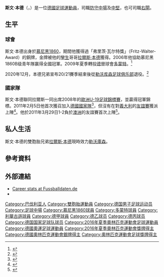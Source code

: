{{noteTA|G1=Football|G2=德甲
|T=zh-hans:斯文·本德; zh-hk:施雲·賓達; zh-tw:斯文·本德;
|1=zh-hans:斯文; zh-hk:施雲; zh-tw:斯文;
|2=zh-hans:本德; zh-hk:賓達; zh-tw:本德;
}}
{{Infobox football biography
| name           = 斯文·本德<br />''Sven Bender''
| image          = Sven-Bender-2018-08-19.jpg
| caption        =
| image_size     = 225
| fullname       = Sven Bender<ref name="S. Bender">{{cite web|title=S. Bender|url=http://www.soccerway.com/players/sven-bender/16890/|work=Soccerway|publisher=Global Sports Media|accessdate=2 October 2011|archive-date=2020-06-17|archive-url=https://web.archive.org/web/20200617012212/https://www.soccerway.com/players/sven-bender/16890/|dead-url=no}}</ref>
| birth_date     = {{birth date and age|1989|4|27|df=y}}
| birth_place    = {{BRD}}[[羅森海姆|羅森海姆]]
| height         = {{height|m=1.86}}
| nickname            = 
| currentclub         =
| clubnumber          = 
| position            = [[防守中場|防守中場]]、[[中堅|中堅]]、[[右閘|右閘]]
| youthyears1 = 1993–1999 | youthclubs1 = TSV Brannenburg
| youthyears2 = 1999–2002 | youthclubs2 = [[翁特哈兴足球俱乐部|-{zh-hans:翁特哈兴; zh-hant:安達赫治;}-]]
| youthyears3 = 2002–2006 | youthclubs3 = [[慕尼黑1860|慕尼黑1860]]
<!-- This is for LEAGUE GOALS ONLY. Do NOT include other goals. -->
| years1 = 2006–2007 | clubs1 = 慕尼黑1860二隊 | caps1 = 16  | goals1 = 1
| years2 = 2006–2009 | clubs2 = [[慕尼黑1860|慕尼黑1860]]       | caps2 = 66  | goals2 = 1
| years3 = 2009      | clubs3 = 多特蒙德二隊               | caps3 = 4   | goals3 = 0
| years4 = 2009–2017   | clubs4 = [[多特蒙德足球俱樂部|多特蒙德]]                  | caps4 = 158 | goals4 = 4
| years5 = 2017–2021   | clubs5 = [[勒沃库森足球俱乐部|勒沃库森]]         |caps5 = 107 | goals5 = 4
<!--LEAGUE APPS & GOALS ONLY -->
| nationalyears1 = 2005–2006 | nationalteam1  = [[德國17歲以下國家足球隊|德國U17]]
| nationalcaps1  = 10        | nationalgoals1 = 0
| nationalyears2 = 2007–2008 | nationalteam2  = [[德國19歲以下國家足球隊|德國U19]]
| nationalcaps2  = 11        | nationalgoals2 = 1
| nationalyears3 = 2009      | nationalteam3  =  [[德國20歲以下國家足球隊|德國U20]]
| nationalcaps3  = 3         | nationalgoals3 = 2
| nationalyears4 = 2011–2013 | nationalteam4  = [[德國國家足球隊|德國]]
| nationalcaps4  = 7         | nationalgoals4 = 0
| pcupdate            = 2021年5月22日
| ntupdate            = 2016年8月20日
}}

'''斯文·本德'''（{{lang-de|'''Sven Bender'''}}，{{bd|1989年|4月27日|catidx=Bender, Sven}}）是一位[[德國|德國]][[足球|足球]][[運動員|運動員]]，司職[[防守中場|防守中場]]及[[中堅|中堅]]，也可司職[[右閘|右閘]]。

==生平==
===球會===
斯文·本德出身於[[慕尼黑1860|慕尼黑1860]]，期間他獲得過「弗里茨·瓦尔特獎」（Fritz-Walter-Award）的銅牌，金牌被他的[[雙胞胎|孿生]]哥哥[[拉爾斯·本德|拉爾斯·本德]]獲得。2006年他協助慕尼黑1860B级青年隊赢得全國冠軍。2009年夏季轉投[[德甲|德甲]]球會[[多特蒙德足球俱樂部|多蒙特]]。<ref>{{cite news |language=zh-hans |url=http://dfo.cn/dfo/show.asp?id=9335 |title=多特蒙德换来本德 布尔岑斯卡留在德乙 |publisher=德国足球在线 |date=2009-06-19 |accessdate=2011-08-24 |archive-date=2010-03-29 |archive-url=https://web.archive.org/web/20100329175204/http://dfo.cn/dfo/show.asp?id=9335 |dead-url=no }}</ref>

2020年12月，本德兄弟宣布20/21賽季結束後從[[勒沃库森足球俱乐部|勒沃库森足球俱乐部]]退役。<ref>{{cite web|url=http://big5.xinhuanet.com/gate/big5/sports.xinhuanet.com/c/2020-12/22/c_1126890622.htm|title=勒沃庫森隊本德兄弟將在本賽季結束後退役|publisher=新華網體育|date=2020-12-22|accessdate=2021-05-23|archive-date=2021-05-23|archive-url=https://web.archive.org/web/20210523074453/http://big5.xinhuanet.com/gate/big5/sports.xinhuanet.com/c/2020-12/22/c_1126890622.htm|dead-url=no}}</ref>

===國家隊===
斯文·本德聯同拉爾斯一同出席2008年的[[歐洲U-19足球錦標賽|歐洲U-19足球錦標賽]]，並贏得冠軍錦標。2011年2月5日他首次獲召加入[[德國國家足球隊|德國國家隊]]<ref>{{cite news |language=zh-hans |url=http://www.dfo.cn/dfo/show.asp?id=11073 |title=勒夫首次征召斯文·本德 巴拉克仍落榜 |publisher=德国足球在线 |date=2011-02-05 |accessdate=2011-08-24 }}{{dead link|date=2018年3月 |bot=InternetArchiveBot |fix-attempted=yes }}</ref>，但沒有在對[[義大利國家足球隊|義大利]]的[[友誼賽|友誼賽]]獲派上陣<ref>{{cite news |language=zh-hans |url=http://www.dfo.cn/dfo/show.asp?id=11091 |title=【德国】克洛泽第59球 不胜纪录未改写 |publisher=德国足球在线 |date=2011-02-10 |accessdate=2011-08-24 }}{{dead link|date=2018年3月 |bot=InternetArchiveBot |fix-attempted=yes }}</ref>。他於2011年3月29日1-2負於[[澳洲國家足球隊|澳洲]]的友誼賽首次上陣<ref>{{cite news |language=zh-hans |url=http://www.dfo.cn/dfo/show.asp?id=11211 |title=【德国】三分钟反胜为败 热身四连不胜 |publisher=德国足球在线 |date=2011-03-30 |accessdate=2011-08-24 }}{{dead link|date=2018年3月 |bot=InternetArchiveBot |fix-attempted=yes }}</ref>。

== 私人生活 ==
斯文·本德的雙胞胎兄弟[[拉爾斯·本德|拉爾斯·本德]]現時效力[[勒沃庫森足球俱樂部|勒沃庫森]]。

==參考資料==
{{reflist}}

==外部連結==
*[http://www.fussballdaten.de/spieler/bendersven/ Career stats at Fussballdaten.de] {{WebCite|url=https://www.webcitation.org/67MxO2b8P?url=http://www.fussballdaten.de/spieler/bendersven/2012/ |date=20120502215908 |dateformat=iso }} {{de icon}}
* {{Soccerway}}

{{弗里茨·瓦尔特奖U17}}

{{DEFAULTSORT:Bender, Sven}}
[[Category:巴伐利亚人|Category:巴伐利亚人]]
[[Category:雙胞胎運動員|Category:雙胞胎運動員]]
[[Category:德国男子足球运动员|Category:德国男子足球运动员]]
[[Category:足球中場|Category:足球中場]]
[[Category:慕尼黑1860球員|Category:慕尼黑1860球員]]
[[Category:多蒙特球員|Category:多蒙特球員]]
[[Category:利華古遜球員|Category:利華古遜球員]]
[[Category:德甲球員|Category:德甲球員]]
[[Category:德乙球员|Category:德乙球员]]
[[Category:德丙球员|Category:德丙球员]]
[[Category:德国国家足球队球员|Category:德国国家足球队球员]]
[[Category:2016年夏季奧林匹克運動會足球運動員|Category:2016年夏季奧林匹克運動會足球運動員]]
[[Category:德國奧運足球運動員|Category:德國奧運足球運動員]]
[[Category:2016年夏季奧林匹克運動會獎牌得主|Category:2016年夏季奧林匹克運動會獎牌得主]]
[[Category:德國奧林匹克運動會銀牌得主|Category:德國奧林匹克運動會銀牌得主]]
[[Category:奧林匹克運動會足球獎牌得主|Category:奧林匹克運動會足球獎牌得主]]
